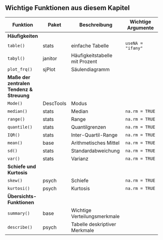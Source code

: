 ## Wichtige Funktionen aus diesem Kapitel {-}

| Funktion           | Paket        | Beschreibung                    | Wichtige Argumente    |
|--------------------|--------------|---------------------------------|-----------------------|
| **Häufigkeiten**                                                                            |
|`table()`           | stats        | einfache Tabelle                | `useNA = "ifany"`     |
|`tabyl()`           | janitor      | Häufigkeitstabelle mit Prozent  |                       |
|`plot_frq()`        | sjPlot       | Säulendiagramm                  |                       |
| **Maße der zentralen Tendenz & Streuung**                                                   |
|`Mode()`            | DescTools    | Modus                           |                       |
|`median()`          | stats        | Median                          | `na.rm = TRUE`        |
|`range()`           | stats        | Range                           | `na.rm = TRUE`        |
|`quantile()`        | stats        | Quantilgrenzen                  | `na.rm = TRUE`        |
|`IQR()`             | stats        | Inter-Quartil-Range             | `na.rm = TRUE`        |
|`mean()`            | base         | Arithmetisches Mittel           | `na.rm = TRUE`        |
|`sd()`              | stats        | Standardabweichung              | `na.rm = TRUE`        |
|`var()`             | stats        | Varianz                         | `na.rm = TRUE`        |
| **Schiefe und Kurtosis**                                                                    |
|`skew()`            | psych        | Schiefe                         | `na.rm = TRUE`        |
|`kurtosi()`         | psych        | Kurtosis                        | `na.rm = TRUE`        |
| **Übersichts-Funktionen**                                                                   |
|`summary()`         | base         | Wichtige Verteilungsmerkmale    |                       |
|`describe()`        | psych        | Tabelle deskriptiver Merkmale   |                       |
